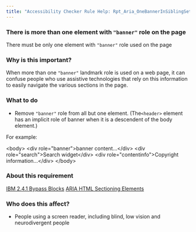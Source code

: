 ```yaml
---
title: "Accessibility Checker Rule Help: Rpt_Aria_OneBannerInSiblingSet_Implicit"
---
```


<div className="toolHelp">
<Row>
<Column colLg={16} colMd={8} colSm={4} className="toolHead">

### There is more than one element with `"banner"` role on the page

<div id="locLevel"></div>

There must be only one element with `"banner"` role used on the page

</Column>
</Row>
<Row>
<Column colLg={11} colMd={5} colSm={4} className="toolMain">

### Why is this important?

When more than one `"banner"` landmark role is used on a web page, it can confuse people who use assistive technologies that rely on this information to easily navigate the various sections in the page.

<div id="locSnippet"></div>

### What to do

* Remove `"banner"` role from all but one element. (The`<header>` element has an implicit role of banner when it is a descendent of the body element.)

For example:

<CodeSnippet type="multi" light={true}> &lt;body&gt;
	&lt;div role="banner"&gt;banner content...&lt;/div&gt;
	&lt;div role="search"&gt;Search widget&lt;/div&gt;
	&lt;div role="contentinfo"&gt;Copyright information...&lt;/div&gt;
&lt;/body&gt;</CodeSnippet>

</Column>
<Column colLg={5} colMd={3} colSm={4} className="toolLeft">

### About this requirement

[IBM 2.4.1 Bypass Blocks](https://www.ibm.com/able/requirements/requirements/#2_4_1)
[ARIA HTML Sectioning Elements](https://w3c.github.io/aria-practices/examples/landmarks/HTML5.html)

### Who does this affect?

* People using a screen reader, including blind, low vision and neurodivergent people

</Column>
</Row>
</div>

